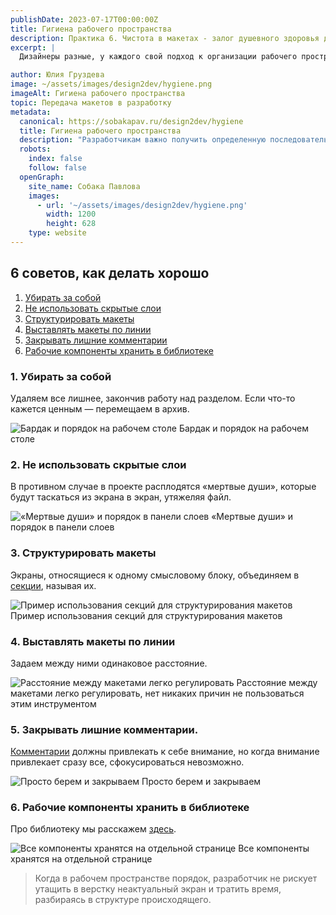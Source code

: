 ```yaml
---
publishDate: 2023-07-17T00:00:00Z
title: Гигиена рабочего пространства
description: Практика 6. Чистота в макетах - залог душевного здоровья дизайнера и разработчика.
excerpt: |
  Дизайнеры разные, у каждого свой подход к организации рабочего пространства и процесса работы. Что для одного структура, для другого — полнейший хаос. А разработчикам важно получить определенную последовательность экранов с необходимым набором пояснений и не тратить время, разбираясь, как там все устроено.

author: Юлия Груздева
image: ~/assets/images/design2dev/hygiene.png
imageAlt: Гигиена рабочего пространства
topic: Передача макетов в разработку
metadata:
  canonical: https://sobakapav.ru/design2dev/hygiene
  title: Гигиена рабочего пространства
  description: "Разработчикам важно получить определенную последовательность экранов с необходимым набором пояснений"
  robots:
    index: false
    follow: false
  openGraph:
    site_name: Собака Павлова
    images:
      - url: '~/assets/images/design2dev/hygiene.png'
        width: 1200
        height: 628
    type: website
---
```




## 6 советов, как делать хорошо

1. [Убирать за собой](#anchor1)
2. [Не использовать скрытые слои](#anchor2)
3. [Структурировать макеты](#anchor3)
4. [Выставлять макеты по линии](#anchor4)
5. [Закрывать лишние комментарии](#anchor5)
6. [Рабочие компоненты хранить в библиотеке](#anchor6)

### <a name="anchor1"></a> 1. Убирать за собой

Удаляем все лишнее, закончив работу над разделом. Если что-то кажется ценным — перемещаем в архив.

![Бардак и порядок на рабочем столе](~/assets/images/design2dev/dd6-1.png)
Бардак и порядок на рабочем столе

### <a name="anchor2"></a> 2. Не использовать скрытые слои

В противном случае в проекте расплодятся «мертвые души», которые будут таскаться из экрана в экран, утяжеляя файл.

![«Мертвые души» и порядок в панели слоев](~/assets/images/design2dev/dd6-2.png)
«Мертвые души» и порядок в панели слоев

### <a name="anchor3"></a> 3. Структурировать макеты

Экраны, относящиеся к одному смысловому блоку, объединяем в [секции](https://help.figma.com/hc/en-us/articles/9771500257687-Organize-your-canvas-with-sections), называя их.

![Пример использования секций для структурирования макетов](~/assets/images/design2dev/dd6-3.png)
Пример использования секций для структурирования макетов

### <a name="anchor4"></a> 4. Выставлять макеты по линии

Задаем между ними одинаковое расстояние.

![Расстояние между макетами легко регулировать](~/assets/images/design2dev/dd6-4.jpg)
Расстояние между макетами легко регулировать, нет никаких причин не пользоваться этим инструментом

### <a name="anchor5"></a> 5. Закрывать лишние комментарии.

[Комментарии](https://help.figma.com/hc/en-us/sections/4403928709911-Comments) должны привлекать к себе внимание, но когда внимание привлекает сразу все, сфокусироваться невозможно.

![Просто берем и закрываем](~/assets/images/design2dev/dd6-5.jpg)
Просто берем и закрываем

### <a name="anchor6"></a> 6. Рабочие компоненты хранить в библиотеке

Про библиотеку мы расскажем [здесь](/design2dev/library).

![Все компоненты хранятся на отдельной странице](~/assets/images/design2dev/dd6-6.jpg)
Все компоненты хранятся на отдельной странице

>Когда в рабочем пространстве порядок, разработчик не рискует утащить в верстку неактуальный экран и тратить время, разбираясь в структуре происходящего.
